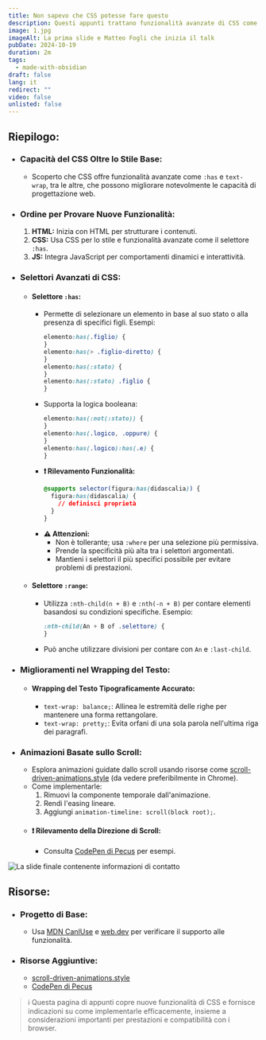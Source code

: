 ```yaml
---
title: Non sapevo che CSS potesse fare questo
description: Questi appunti trattano funzionalità avanzate di CSS come i selettori ":has" e ":range", nuove opzioni per il wrapping del testo e tecniche per le animazioni guidate dallo scroll. La guida offre approfondimenti su come implementare correttamente queste funzionalità, fornisce esempi del loro utilizzo e evidenzia considerazioni importanti per le prestazioni e la compatibilità con i browser moderni
image: 1.jpg
imageAlt: La prima slide e Matteo Fogli che inizia il talk
pubDate: 2024-10-19
duration: 2m
tags:
  - made-with-obsidian
draft: false
lang: it
redirect: ""
video: false
unlisted: false
---
```



## Riepilogo:

- ### Capacità del CSS Oltre lo Stile Base:
  - Scoperto che CSS offre funzionalità avanzate come `:has` e `text-wrap`, tra le altre, che possono migliorare notevolmente le capacità di progettazione web.

- ### Ordine per Provare Nuove Funzionalità:
  1. **HTML:** Inizia con HTML per strutturare i contenuti.
  2. **CSS:** Usa CSS per lo stile e funzionalità avanzate come il selettore `:has`.
  3. **JS:** Integra JavaScript per comportamenti dinamici e interattività.

- ### Selettori Avanzati di CSS:

  - #### Selettore `:has`:
    - Permette di selezionare un elemento in base al suo stato o alla presenza di specifici figli.
    Esempi:
      ```css
      elemento:has(.figlio) {
      }
      elemento:has(> .figlio-diretto) {
      }
      elemento:has(:stato) {
      }
      elemento:has(:stato) .figlio {
      }
      ```
    - Supporta la logica booleana:
      ```css
      elemento:has(:not(:stato)) {
      }
      elemento:has(.logico, .oppure) {
      }
      elemento:has(.logico):has(.e) {
      }
      ```
    - **❗ Rilevamento Funzionalità:**
      ```css
      @supports selector(figura:has(didascalia)) {
        figura:has(didascalia) {
          // definisci proprietà
        }
      }
      ```
    - **⚠️ Attenzioni:**
      - Non è tollerante; usa `:where` per una selezione più permissiva.
      - Prende la specificità più alta tra i selettori argomentati.
      - Mantieni i selettori il più specifici possibile per evitare problemi di prestazioni.

  - #### Selettore `:range`:
    - Utilizza `:nth-child(n + B)` e `:nth(-n + B)` per contare elementi basandosi su condizioni specifiche.
      Esempio:
        ```css
        :nth-child(An + B of .selettore) {
        }
        ```
    - Può anche utilizzare divisioni per contare con `An` e `:last-child`.

- ### Miglioramenti nel Wrapping del Testo:

  - #### Wrapping del Testo Tipograficamente Accurato:
    - `text-wrap: balance;`: Allinea le estremità delle righe per mantenere una forma rettangolare.
    - `text-wrap: pretty;`: Evita orfani di una sola parola nell'ultima riga dei paragrafi.

- ### Animazioni Basate sullo Scroll:
  - Esplora animazioni guidate dallo scroll usando risorse come [scroll-driven-animations.style](https://scroll-driven-animations.style) (da vedere preferibilmente in Chrome).
  - Come implementarle:
    1. Rimuovi la componente temporale dall'animazione.
    2. Rendi l'easing lineare.
    3. Aggiungi `animation-timeline: scroll(block root);`.
  - #### ❗ Rilevamento della Direzione di Scroll:
    - Consulta [CodePen di Pecus](https://codepen.io/pecus/) per esempi.

<Image src={closingPic} alt="La slide finale contenente informazioni di contatto" class="w80%" style="display: block; margin-left: auto; margin-right: auto;" />

## Risorse:

- ### Progetto di Base:
  - Usa [MDN CanIUse](https://caniuse.com/) e [web.dev](https://web.dev/) per verificare il supporto alle funzionalità.

- ### Risorse Aggiuntive:
  - [scroll-driven-animations.style](https://scroll-driven-animations.style)
  - [CodePen di Pecus](https://codepen.io/pecus/)

> ℹ️
> Questa pagina di appunti copre nuove funzionalità di CSS e fornisce indicazioni su come implementarle efficacemente, insieme a considerazioni importanti per prestazioni e compatibilità con i browser.

